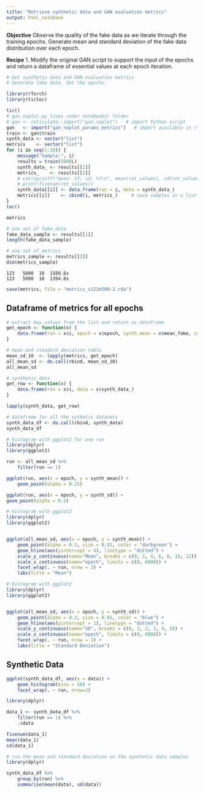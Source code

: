 ```yaml
---
title: "Retrieve synthetic data and GAN evaluation metrics"
output: html_notebook
---
```


**Objective**
Observe the quality of the fake data as we iterate through the training epochs.
Generate mean and standard deviation of the fake data distribution over each epoch.

**Recipe**
1. Modify the original GAN script to support the input of the epochs and return a dataframe of essential values at each epoch iteration.


```r
# Get synthetic data and GAN evaluation metrics
# Generate fake data. Set the epochs.

library(rTorch)
library(tictoc)

tic()
# gan_noplot.py lives under notebooks/ folder
# gan <- reticulate::import("gan_noplot")   # import Python script
gan   <- import("gan_noplot_params_metrics")   # import available in rTorch
train <- gan$train
synth_data <- vector("list")
metrics    <- vector("list")
for (i in seq(1:10)) {
    message("Sample:", i)
    results = train(5000L)
    synth_data_ <- results[[1]]
    metrics_    <- results[[2]]
    # cat(sprintf("mean: %f; sd: %f\n", mean(ret_values), sd(ret_values)))
    # print(fivenum(ret_values))
    synth_data[[i]] <- data.frame(run = i, data = synth_data_)
    metrics[[i]]    <- cbind(i, metrics_)     # save samples in a list vector
}
toc()
```

```r
metrics
```


```r
# one set of fake_data
fake_data_sample <- results[[1]]
length(fake_data_sample)
```


```r
# one set of metrics
metrics_sample <- results[[2]]
dim(metrics_sample)
```


```
123   5000  10  1580.6s
123   5000  10  1394.0s
```

```r
save(metrics, file = "metrics_s123e500-2.rda")
```


## Dataframe of metrics for all epochs

```r
# extract key values from the list and return as dataframe
get_epoch <- function(x) {
    data.frame(run = x$i, epoch = x$epoch, synth_mean = x$mean_fake, synth_sd = x$sd_fake)
}

# mean and standard deviation table
mean_sd_10  <- lapply(metrics, get_epoch)
all_mean_sd <- do.call(rbind, mean_sd_10)
all_mean_sd
```

```r
# synthetic data
get_row <- function(x) {
    data.frame(run = x$i, data = x$synth_data_)    
}

lapply(synth_data, get_row)
```

```r
# dataframe for all the sythetic datasets
synth_data_df <- do.call(rbind, synth_data)
synth_data_df
```


```r
# histogram with ggplot2 for one run
library(dplyr)
library(ggplot2)

run <- all_mean_sd %>% 
    filter(run == 1) 

ggplot(run, aes(x = epoch, y = synth_mean)) +
    geom_point(alpha = 0.25)

ggplot(run, aes(x = epoch, y = synth_sd)) +
geom_point(alpha = 0.5)
```

```r
# histogram with ggplot2
library(dplyr)
library(ggplot2)


ggplot(all_mean_sd, aes(x = epoch, y = synth_mean)) +
    geom_point(alpha = 0.3, size = 0.01, color = "darkgreen") +
    geom_hline(aes(yintercept = 4), linetype = "dotted") + 
    scale_y_continuous(name="Mean", breaks = c(0, 2, 4, 6, 8, 10, 12)) +
    scale_x_continuous(name="epoch", limits = c(0, 6000)) +
    facet_wrap(. ~ run, nrow = 2) +
    labs(title = "Mean")
```

```r
# histogram with ggplot2
library(dplyr)
library(ggplot2)


ggplot(all_mean_sd, aes(x = epoch, y = synth_sd)) +
    geom_point(alpha = 0.3, size = 0.01, color = "blue") +
    geom_hline(aes(yintercept = 1), linetype = "dotted") + 
    scale_y_continuous(name="SD", breaks = c(0, 1, 2, 3, 4, 5)) +
    scale_x_continuous(name="epoch", limits = c(0, 6000)) +
    facet_wrap(. ~ run, nrow = 2) +
    labs(title = "Standard Deviation")
```

## Synthetic Data

```r
ggplot(synth_data_df, aes(x = data)) +
    geom_histogram(bins = 50) +
    facet_wrap(. ~ run, nrow=2)
```

```r
library(dplyr)

data_1 <- synth_data_df %>% 
    filter(run == 1) %>% 
    .$data

fivenum(data_1)    
mean(data_1)
sd(data_1)
```

```r
# run the mean and standard deviation on the synthetic data samples
library(dplyr)

synth_data_df %>% 
    group_by(run) %>% 
    summarise(mean(data), sd(data))

```

